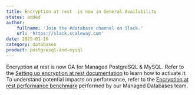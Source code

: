 ```yaml
---
title: Encryption at rest  is now in General Availability
status: added
author:
    fullname: 'Join the #database channel on Slack.'
    url: 'https://slack.scaleway.com'
date: 2025-01-16
category: databases
product: postgresql-and-mysql
---
```


Encryption at rest is now GA for Managed PostgreSQL & MySQL. Refer to the [Setting up encryption at rest documentation](https://www.scaleway.com/en/docs/managed-databases/postgresql-and-mysql/api-cli/setting-up-encryption-at-rest/) to learn how to activate it. To understand potential impacts on performance, refer to the [Encryption at rest performance benchmark](https://www.scaleway.com/en/docs/managed-databases/postgresql-and-mysql/reference-content/encryption-at-rest-performance-benchmark/) performed by our Managed Databases team. 

